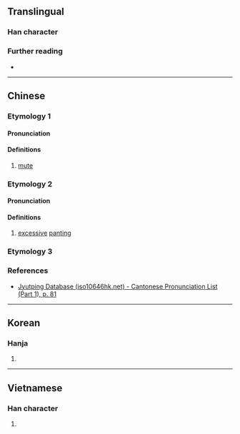 {{character info}}
==Translingual==

===Han character===
{{Han char|rn=30|rad=口|as=09|sn=12|four=|canj=RHJG|ids=⿰口重}}

===Further reading===
* {{Han ref|kx=0199.160|dkj=03964|dj=0421.070|hdz=10656.110|uh=55A0|ud=21920}}

----

==Chinese==

===Etymology 1===
{{zh-forms}}

====Pronunciation====
{{zh-pron
|m=zhǒng
|m-s=
|dg=
|c=zung2
|c-t=
|g=
|h=pfs=
|j=
|mb=
|md=
|mn=
|mn-t=
|w=
|x=
|mc=y
|oc=y
|cat=a
}}

====Definitions====
{{head|zh|Han character}}

# [[mute]] {{gloss|[[unable]] to [[speak]]}}

===Etymology 2===
{{zh-forms}}

====Pronunciation====
{{zh-pron
|m=chuáng
|m-s=
|dg=
|c=zung2
|c-t=
|g=
|h=pfs=
|j=
|mb=
|md=
|mn=
|mn-t=
|w=
|x=
|mc=
|oc=
|cat=n
}}

====Definitions====
{{head|zh|Han character}}

# [[excessive]] [[pant]]ing

===Etymology 3===
{{zh-see|噇|a}}

===References===
* [http://www.iso10646hk.net/jp/document/download.jsp Jyutping Database (iso10646hk.net) - Cantonese Pronunciation List (Part 1), p. 81]

----

==Korean==

===Hanja===
{{ko-hanja|hangeul=종|rv=jong|mr=chong}}

# {{rfdef|ko|sort=口09}}

----

==Vietnamese==

===Han character===
{{vi-readings|reading=gióng, giọng|rs=口09}}

# {{rfdef|vi|sort=口09}}